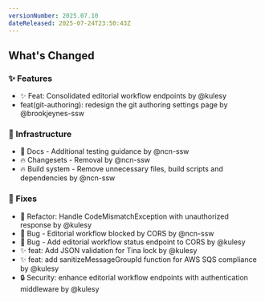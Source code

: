```yaml
---
versionNumber: 2025.07.10
dateReleased: 2025-07-24T23:50:43Z
---
```


## What's Changed
### ✨ Features
* ✨ Feat: Consolidated editorial workflow endpoints by @kulesy
* feat(git-authoring): redesign the git authoring settings page by @brookjeynes-ssw

### 🧱 Infrastructure
* 📝 Docs - Additional testing guidance by @ncn-ssw
* 🔥 Changesets - Removal by @ncn-ssw
* 🔥 Build system - Remove unnecessary files, build scripts and dependencies by @ncn-ssw

### 🔧 Fixes
* 🔧 Refactor: Handle CodeMismatchException with unauthorized response by @kulesy
* 🐛 Bug - Editorial workflow blocked by CORS by @ncn-ssw
* 🐛 Bug - Add editorial workflow status endpoint to CORS by @kulesy
* ✨ feat: Add JSON validation for Tina lock by @kulesy
* ✨ feat: add sanitizeMessageGroupId function for AWS SQS compliance by @kulesy
* 🔒 Security: enhance editorial workflow endpoints with authentication middleware by @kulesy
